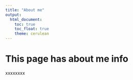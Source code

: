 ```yaml
---
title: "About me"
output: 
  html_document:
    toc: true
    toc_float: true
    theme: cerulean
---
```


# This page has about me info

xxxxxxxx

